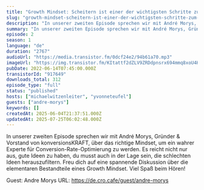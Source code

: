 ```yaml
---
title: "Growth Mindset: Scheitern ist einer der wichtigsten Schritte zum Erfolg"
slug: "growth-mindset-scheitern-ist-einer-der-wichtigsten-schritte-zum-erfolg"
description: "In unserer zweiten Episode sprechen wir mit André Morys, Gründer & Vorstand von konversionsKRAFT, über das richtige Mindset, um ein wahrer Experte für Conversion-Rate-Optimierung zu werden. Es reicht nicht nur aus, gute Ideen zu haben, du musst auch in der Lage sein, die schlechten Ideen herauszufiltern. Freu dich auf eine spannende Diskussion über die elementaren Bestandteile eines Growth Mindset.\nViel Spaß beim Hören!\n\nGuest: Andre Morys\nURL: https://de.cro.cafe/guest/andre-morys"
summary: "In unserer zweiten Episode sprechen wir mit André Morys, Gründer & Vorstand von konversionsKRAFT, über das richtige Mindset, um ein wahrer Experte für Conversion-Rate-Optimierung zu werden. Es reicht nicht nur aus, gute Ideen zu haben, du musst auch in der Lage sein, die schlechten Ideen herauszufiltern. Freu dich auf eine spannende Diskussion über die elementaren Bestandteile eines Growth Mindset.\r\nViel Spaß beim Hören!"
episode: 2
season: 1
language: "de"
duration: "2767"
audioUrl: "https://media.transistor.fm/0dcf24e2/94b61a70.mp3"
imageUrl: "https://img.transistor.fm/KItattf2dZLV9ZRDdpnsrx694mmq8xoU4HyslqJekmI/rs:fill:0:0:1/w:3000/h:3000/q:60/aHR0cHM6Ly9pbWct/dXBsb2FkLXByb2R1/Y3Rpb24udHJhbnNp/c3Rvci5mbS8xMjA4/NGZjMDY0OTExNzU2/ZDVjYjgxMzNmZWU0/ODIwNS5wbmc.webp"
pubDate: 2022-06-14T07:45:00.000Z
transistorId: "917649"
downloads_total: 312
episode_type: "full"
status: "published"
hosts: ["michaelwitzenleiter", "yvonneteufel"]
guests: ["andre-morys"]
keywords: []
createdAt: 2025-06-04T21:37:51.000Z
updatedAt: 2025-07-25T06:02:48.000Z
---
```


In unserer zweiten Episode sprechen wir mit André Morys, Gründer & Vorstand von konversionsKRAFT, über das richtige Mindset, um ein wahrer Experte für Conversion-Rate-Optimierung zu werden. Es reicht nicht nur aus, gute Ideen zu haben, du musst auch in der Lage sein, die schlechten Ideen herauszufiltern. Freu dich auf eine spannende Diskussion über die elementaren Bestandteile eines Growth Mindset.
Viel Spaß beim Hören!

Guest: Andre Morys
URL: https://de.cro.cafe/guest/andre-morys
